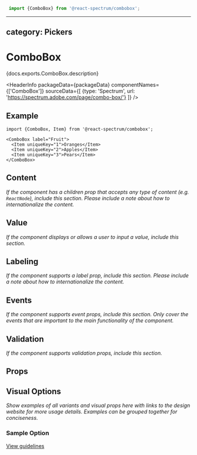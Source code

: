<!-- Copyright 2020 Adobe. All rights reserved.
This file is licensed to you under the Apache License, Version 2.0 (the "License");
you may not use this file except in compliance with the License. You may obtain a copy
of the License at http://www.apache.org/licenses/LICENSE-2.0
Unless required by applicable law or agreed to in writing, software distributed under
the License is distributed on an "AS IS" BASIS, WITHOUT WARRANTIES OR REPRESENTATIONS
OF ANY KIND, either express or implied. See the License for the specific language
governing permissions and limitations under the License. -->



```jsx import
 import {ComboBox} from '@react-spectrum/combobox';
 ```

---
category: Pickers
---

# ComboBox

<p>{docs.exports.ComboBox.description}</p>

<HeaderInfo
 packageData={packageData}
 componentNames={['ComboBox']}
 sourceData={[
 {type: 'Spectrum', url: 'https://spectrum.adobe.com/page/combo-box/'}
 ]} />

## Example

```tsx example
import {ComboBox, Item} from '@react-spectrum/combobox';

<ComboBox label="Fruit">
  <Item uniqueKey="1">Oranges</Item>
  <Item uniqueKey="2">Apples</Item>
  <Item uniqueKey="3">Pears</Item>
</ComboBox>
```

## Content

*If the component has a children prop that accepts any type of content (e.g. `ReactNode`), include this section. Please include a note about how to internationalize the content.*

## Value

*If the component displays or allows a user to input a value, include this section.*

## Labeling

*If the component supports a label prop, include this section. Please include a note about how to internationalize the content.*

## Events

*If the component supports event props, include this section. Only cover the events that are important to the main functionality of the component.*

## Validation

*If the component supports validation props, include this section.*

## Props

<PropTable component={docs.exports.Component} links={docs.links} />

## Visual Options

*Show examples of all variants and visual props here with links to the design website for more usage details. Examples can be grouped together for conciseness.*

### Sample Option
[View guidelines](https://spectrum.adobe.com/page/text-field/#Width)
